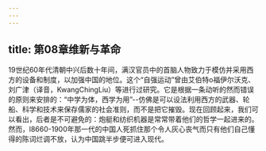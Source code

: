 ```yaml
---
---
---
```

title: 第08章维新与革命
---




19世纪60年代清朝中兴后数十年间，满汉官员中的首脑人物致力于模仿并采用西方的设备和制度，以加强中国的地位。这个“自强运动”曾由艾伯特o福伊尔沃克、刘广津（译音，KwangChingLiu）等进行过研究。它是根据一条动听的然而错误的原则来安排的：“中学为体，西学为用”--仿佛是可以设法利用西方的武器、轮船、科学和技术来保存儒家的社会准则，而不是把它摧毁。现在回顾起来，我们可以看出，后者是不可避免的：炮艇和纺织机器是常常带着他们的哲学一起进来的。然而，l8660-1900年那一代的中国人死抓住那个令人灰心丧气而只有他们自己懂得的陈词烂调不放，认为中国跳半步便可进入现代。